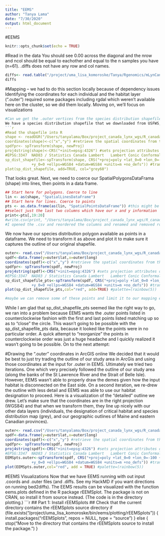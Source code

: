 ```yaml
---
title: "EEMS"
author: "Tanya Lama"
date: "7/30/2020"
output: html_document
---
```

#EEMS
```r
knitr::opts_chunk$set(echo = TRUE)
```

#Read in the data
You should see 0.00 across the diagonal and the nrow and ncol should be equal to eachother and equal to the n samples you have (n=61). .diffs does not have any row and col names. 
```r
diffs<- read.table("/project/uma_lisa_komoroske/Tanya/Rgenomics/mLynCan4_v1.p_lynxonly/6SV_unfiltered_SNPs.diffs")
diffs
```
#Mapping -- we had to do this section locally because of dependency issues
Identifying the coordinates for each individual and the habitat layer (".outer") required some packages including rgdal which weren't available here on the cluster, so we did them locally. Moving on, we'll focus on visualizations 
```r
#Can we get the .outer vertices from the species distribution shapefile? 
We have a species distribution shapefile that we downloaded from USFWS, that includes US ESA designated critical habitat and the larger species distribution in easterns Canadian provinces adjacent to Maine. Maybe we can use that shapefile to provide the vertices required for .outer. 
```r
#Read the shapefile into R
shape <- readOGR("/Users/tanyalama/Box/project_canada_lynx_wgs/R_canada_lynx_wgs/EEMS/IUCN_redlist_Canada_lynx_spp_distribution/data_0.shp")
coordinates(shape)<-c("x","y") #retrieve the spatial coordinates from the lynx dataset
spdfpr<- spTransform(shape, newProj)
proj4string(shape)<-CRS("+init=epsg:4326") #sets projection attributes on spatial data #Here we have WGS84
#EPSG:3347	NAD83 / Statistics Canada Lambert	Lambert Conic Conformal (2SP)
sp_dist_shapefile<-spTransform(shape, CRS("+proj=poly +lat_0=0 +lon_0=-100 +x_0=0 
            +y_0=0 +ellps=WGS84 +datum=WGS84 +units=m +no_defs")) #transform to WGS 84
plot(sp_dist_shapefile, add=TRUE, col="grey60")
```
That looks great. 
Next, we need to coerce our SpatialPolygonsDataFrama (shape) into lines, then points in a data frame. 
```r
## Start here for polygons. Coerce to line
lin <- as(shape, "SpatialLinesDataFrame")  
## Start here for lines. Coerce to points
pts <- as.data.frame(as(lin, "SpatialPointsDataFrame")) #this might be all we need since this is a data frame, let's see
##select just the last two columns which have our x and y information
print<-pts[,19:20]
#write.csv(print, "/Users/tanyalama/Box/project_canada_lynx_wgs/R_canada_lynx_wgs/EEMS/IUCN_redlist_Canada_lynx_spp_distribution/EEMS_spp_dist_as_pts.csv")
#I opened the .csv and reordered the columns and renamed and removed rownames (lazy) 
```
We now have our species distribution polygon available as points in a dataframe. We need to transform it as above and plot it to make sure it captures the outline of our original shapefile. 
```r
outer<- read.csv("/Users/tanyalama/Box/project_canada_lynx_wgs/R_canada_lynx_wgs/EEMS/IUCN_redlist_Canada_lynx_spp_distribution/EEMS_spp_dist_as_pts.csv")
spdf<-data.frame(y=outer$lat,x=outer$long)
coordinates(spdf)<-c("x","y") #retrieve the spatial coordinates from the lynx dataset
spdfpr<- spTransform(spdf, newProj)
proj4string(spdf)<-CRS("+init=epsg:4326") #sets projection attributes on spatial data #Here we have WGS84
#EPSG:3347	NAD83 / Statistics Canada Lambert	Lambert Conic Conformal (2SP)
sp_dist_shapefile_pts<-spTransform(spdf, CRS("+proj=poly +lat_0=0 +lon_0=-100 +x_0=0 
            +y_0=0 +ellps=WGS84 +datum=WGS84 +units=m +no_defs")) #transform to WGS 84
plot(sp_dist_shapefile_pts,col="red", add=TRUE) #palette=(rainbow(5))

#maybe we can remove some of these points and limit it to our mapping extent... but the good news is that these samples match up with our points and ourmap!
```
While I am glad that sp_dist_shapefile_pts seemed like the right way to go, we ran into a problem because EEMS wants the .outer points listed in counterclockwise fashion with the first and last points listed matching up so as to "close" the circle. This wasn't going to be possible with the sp_dist_shapefile_pts data, because it looked like the points were in no particular order. A quick attempt to "reorganize" the points in counterclockwise order was just a huge headache and I quickly realized it wasn't going to be possible. On to the next attempt: 

#Drawing the ".outer" coordinates in ArcGIS online
We decided that it would be best to just try trading the outline of our study area in ArcGis and using those coordinates at the input for .outer in EEMS. Ultimately we tried two iterations. One which very precisely followed the outline of our study area (along the banks of the St Lawrence River and the Strait of Belle Isle). However, EEMS wasn't able to properly draw the demes given how the input habitat is disconnected on the East side. On a second iteration, we re-drew the outline with less detail and EEMS was able to use our habitat designation to proceed. 
Here is a visualization of the "detailed" outline we drew. Let's make sure that the coordinates are in the right projection (WGS84) and that when we transform them, they line up nicely with our other data layers (individuals, the designation of critical habitat and species distribution map (grey), and our geographic outlines of Maine and eastern Canadian provinces).
```r
outer<- read.csv("/Users/tanyalama/Box/project_canada_lynx_wgs/R_canada_lynx_wgs/EEMS/IUCN_redlist_Canada_lynx_spp_distribution/EEMS_outer_arcgis_pts.csv")
spdf<-data.frame(y=outer$lat,x=outer$long)
coordinates(spdf)<-c("x","y") #retrieve the spatial coordinates from the lynx dataset
spdfpr<- spTransform(spdf, newProj)
proj4string(spdf)<-CRS("+init=epsg:4326") #sets projection attributes on spatial data #Here we have WGS84
#EPSG:3347	NAD83 / Statistics Canada Lambert	Lambert Conic Conformal (2SP)
EEMSpts.outer<-spTransform(spdf, CRS("+proj=poly +lat_0=0 +lon_0=-100 +x_0=0 
            +y_0=0 +ellps=WGS84 +datum=WGS84 +units=m +no_defs")) #transform to WGS 84
plot(EEMSpts.outer,col="red", add = TRUE) #palette=(rainbow(5))
```
#EEMS Visualizations
Now that we have EEMS running with out input .coords and .outer files (and .diffs. See my HackMD if you want directions on running bed2diffs). The EEMS results can be visualized with the function eems.plots defined in the R package rEEMSplot. The package is not on CRAN, so install it from source instead. (The code is in the directory plotting.)
```r
## Part 1: Install rEEMSplots
## Check that the current directory contains the rEEMSplots source directory
if (file.exists("/project/uma_lisa_komoroske/bin/eems/plotting/rEEMSplots")) {
  install.packages("rEEMSplots", repos = NULL, type = "source")
} else {
  stop("Move to the directory that contains the rEEMSplots source to install the package.")
}

